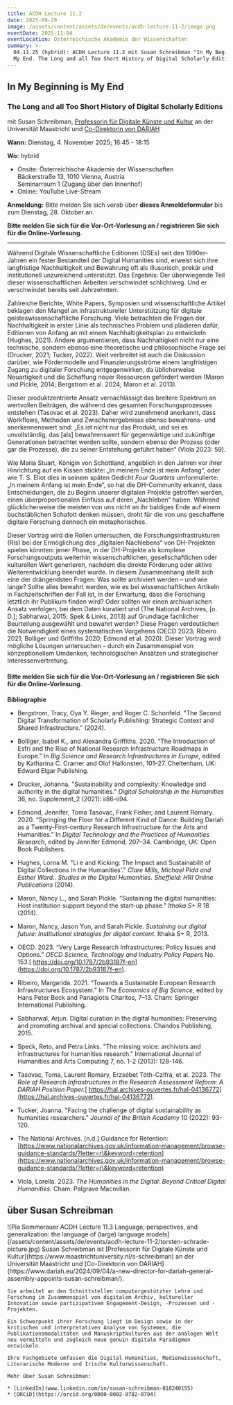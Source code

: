 ```yaml
---
title: ACDH Lecture 11.2
date: 2025-09-29
image: /assets/content/assets/de/events/acdh-lecture-11-2/image.png
eventDate: 2025-11-04
eventLocation: Österreichische Akademie der Wissenschaften
summary: >-
  04.11.25 (hybrid): ACDH Lecture 11.2 mit Susan Schreibman "In My Beginning is
  My End. The Long and all Too Short History of Digital Scholarly Editions"
---
```

## **In My Beginning is My End**

### **The Long and all Too Short History of Digital Scholarly Editions**

mit Susan Schreibman, [Professorin für Digitale Künste und Kultur](https://www.maastrichtuniversity.nl/s-schreibman) an der Universität Maastricht und [Co-Direktorin von DARIAH](https://www.dariah.eu/2024/09/04/a-new-director-for-dariah-general-assembly-appoints-susan-schreibman/)

**Wann:** Dienstag, 4. November 2025; 16:45 - 18:15

**Wo:** hybrid

* Onsite: Österreichische Akademie der Wissenschaften\
  Bäckerstraße 13, 1010 Vienna, Austria\
  Seminarraum 1 (Zugang über den Innenhof)
* Online: YouTube Live-Stream

**Anmeldung:** Bitte melden Sie sich vorab über **dieses Anmeldeformular** bis zum Dienstag, 28. Oktober an.

**Bitte melden Sie sich für die Vor-Ort-Vorlesung an / registrieren Sie sich für die Online-Vorlesung.**

---

Während Digitale Wissenschaftliche Editionen (DSEs) seit den 1990er-Jahren ein fester Bestandteil der Digital Humanities sind, erweist sich ihre langfristige Nachhaltigkeit und Bewahrung oft als illusorisch, prekär und institutionell unzureichend unterstützt. Das Ergebnis: Der überwiegende Teil dieser wissenschaftlichen Arbeiten verschwindet schlichtweg. Und er verschwindet bereits seit Jahrzehnten.

Zahlreiche Berichte, White Papers, Symposien und wissenschaftliche Artikel beklagen den Mangel an infrastruktureller Unterstützung für digitale geisteswissenschaftliche Forschung. Viele betrachten die Fragen der Nachhaltigkeit in erster Linie als technisches Problem und plädieren dafür, Editionen von Anfang an mit einem Nachhaltigkeitsplan zu entwickeln (Hughes, 2021). Andere argumentieren, dass Nachhaltigkeit nicht nur eine technische, sondern ebenso eine theoretische und philosophische Frage sei (Drucker, 2021; Tucker, 2022). Weit verbreitet ist auch die Diskussion darüber, wie Fördermodelle und Finanzierungsströme einem langfristigen Zugang zu digitaler Forschung entgegenwirken, da üblicherweise Neuartigkeit und die Schaffung neuer Ressourcen gefördert werden (Maron und Pickle, 2014; Bergstrom et al. 2024; Maron et al. 2013).

Dieser produktzentrierte Ansatz vernachlässigt das breitere Spektrum an wertvollen Beiträgen, die während des gesamten Forschungsprozesses entstehen (Tasovac et al. 2023). Daher wird zunehmend anerkannt, dass Workflows, Methoden und Zwischenergebnisse ebenso bewahrens- und anerkennenswert sind: „Es ist nicht nur das Produkt, und sei es unvollständig, das \[als] bewahrenswert für gegenwärtige und zukünftige Generationen betrachtet werden sollte, sondern ebenso der Prozess (oder gar die Prozesse), die zu seiner Entstehung geführt haben“ (Viola 2023: 59).

Wie Maria Stuart, Königin von Schottland, angeblich in den Jahren vor ihrer Hinrichtung auf ein Kissen stickte: „In meinem Ende ist mein Anfang“, oder wie T. S. Eliot dies in seinem späten Gedicht *Four Quartets* umformulierte: „In meinem Anfang ist mein Ende“, so hat die DH-Community erkannt, dass Entscheidungen, die zu Beginn unserer digitalen Projekte getroffen werden, einen überproportionalen Einfluss auf deren „Nachleben“ haben. Während glücklicherweise die meisten von uns nicht an ihr baldiges Ende auf einem buchstäblichen Schafott denken müssen, droht für die von uns geschaffene digitale Forschung dennoch ein metaphorisches.

Dieser Vortrag wird die Rollen untersuchen, die Forschungsinfrastrukturen (RIs) bei der Ermöglichung des „digitalen Nachlebens“ von DH-Projekten spielen könnten: jener Phase, in der DH-Projekte als komplexe Forschungsoutputs weiterhin wissenschaftlichen, gesellschaftlichen oder kulturellen Wert generieren, nachdem die direkte Förderung oder aktive Weiterentwicklung beendet wurde. In diesem Zusammenhang stellt sich eine der drängendsten Fragen: Was sollte archiviert werden – und wie lange? Sollte alles bewahrt werden, wie es bei wissenschaftlichen Artikeln in Fachzeitschriften der Fall ist, in der Erwartung, dass die Forschung letztlich ihr Publikum finden wird? Oder sollten wir einen archivarischen Ansatz verfolgen, bei dem Daten kuratiert und (The National Archives, \[o. D.]; Sabharwal, 2015; Spek & Links, 2013) auf Grundlage fachlicher Beurteilung ausgewählt und bewahrt werden? Diese Fragen verdeutlichen die Notwendigkeit eines systematischen Vorgehens (OECD 2023; Ribeiro 2021; Bolliger und Griffiths 2020; Edmond et al. 2020). Dieser Vortrag wird mögliche Lösungen untersuchen – durch ein Zusammenspiel von konzeptionellem Umdenken, technologischen Ansätzen und strategischer Interessenvertretung.

#### **Bitte melden Sie sich für die Vor-Ort-Vorlesung an / registrieren Sie sich für die Online-Vorlesung.**

**Bibliographie**

* Bergstrom, Tracy, Oya Y. Rieger, and Roger C. Schonfeld. "The Second Digital Transformation of Scholarly Publishing: Strategic Context and Shared Infrastructure." (2024).

- Bolliger, Isabel K., and Alexandra Griffiths. 2020. “The Introduction of Esfri and the Rise of National Research Infrastructure Roadmaps in Europe.” In *Big Science and Research Infrastructures in Europe*, edited by Katharina C. Cramer and Olof Hallonsten, 101–27. Cheltenham, UK: Edward Elgar Publishing.

* Drucker, Johanna. "Sustainability and complexity: Knowledge and authority in the digital humanities." *Digital Scholarship in the Humanities* 36, no. Supplement\_2 (2021): ii86-ii94.

- Edmond, Jennifer, Toma Tasovac, Frank Fisher, and Laurent Romary. 2020. “Springing the Floor for a Different Kind of Dance: Building Dariah as a Twenty-First-century Research Infrastructure for the Arts and Humanities.” In *Digital Technology and the Practices of Humanities Research*, edited by Jennifer Edmond, 207–34. Cambridge, UK: Open Book Publishers.

* Hughes, Lorna M. "Li e and Kicking: The Impact and Sustainabilit of Digital Collections in the Humanities'." *Clare Mills, Michael Pidd and Esther Ward.. Studies in the Digital Humanities. Sheffield: HRI Online Publications* (2014).

- Maron, Nancy L., and Sarah Pickle. "Sustaining the digital humanities: Host institution support beyond the start-up phase." *Ithaka S+ R* 18 (2014).

* Maron, Nancy, Jason Yun, and Sarah Pickle. *Sustaining our digital future: Institutional strategies for digital content*. Ithaka S+ R, 2013.

- OECD. 2023. “Very Large Research Infrastructures: Policy Issues and Options.” *OECD Science, Technology and Industry Policy Papers* No. 153.[ https://doi.org/10.1787/2b93187f-en](https://doi.org/10.1787/2b93187f-en).

* Ribeiro, Margarida. 2021. “Towards a Sustainable European Research Infrastructures Ecosystem.” In *The Economics of Big Science*, edited by Hans Peter Beck and Panagiotis Charitos, 7–13. Cham: Springer International Publishing.

- Sabharwal, Arjun. Digital curation in the digital humanities: Preserving and promoting archival and special collections. Chandos Publishing, 2015.

* Speck, Reto, and Petra Links. "The missing voice: archivists and infrastructures for humanities research." International Journal of Humanities and Arts Computing 7, no. 1-2 (2013): 128-146.

- Tasovac, Toma, Laurent Romary, Erzsébet Tóth-Czifra, et al. 2023. *The Role of Research Infrastructures in the Research Assessment Reform: A DARIAH Position Paper.*[ https://hal.archives-ouvertes.fr/hal-04136772](https://hal.archives-ouvertes.fr/hal-04136772).

* Tucker, Joanna. "Facing the challenge of digital sustainability as humanities researchers." *Journal of the British Academy* 10 (2022): 93-120.

- The National Archives. \[n.d.] Guidance for Retention: [https://www.nationalarchives.gov.uk/information-management/browse-guidance-standards/?letter=r\&keyword=retention](https://www.nationalarchives.gov.uk/information-management/browse-guidance-standards/?letter=r\&keyword=retention)

* Viola, Lorella. 2023. *The Humanities in the Digital: Beyond Critical Digital Humanities.* Cham: Palgrave Macmillan.

## über Susan Schreibman

<Grid layout="two-columns" alignment="stretch">
  <GridItem alignment="center">
    ![Pia Sommerauer ACDH Lecture 11.3 Language, perspectives, and generalization: the language of (large) language models](/assets/content/assets/de/events/acdh-lecture-11-2/torsten-schrade-picture.jpg)
  </GridItem>

  <GridItem alignment="stretch">
    Susan Schreibman ist [Professorin für Digitale Künste und Kultur](https://www.maastrichtuniversity.nl/s-schreibman) an der Universität Maastricht und [Co-Direktorin von DARIAH](https://www.dariah.eu/2024/09/04/a-new-director-for-dariah-general-assembly-appoints-susan-schreibman/).

    Sie arbeitet an den Schnittstellen computergestützter Lehre und Forschung im Zusammenspiel von digitalem Archiv, kultureller Innovation sowie partizipativem Engagement-Design, -Prozessen und -Projekten.

    Ein Schwerpunkt ihrer Forschung liegt im Design sowie in der kritischen und interpretativen Analyse von Systemen, die Publikationsmodalitäten und Manuskriptkulturen aus der analogen Welt neu vermitteln und zugleich neue genuin digitale Paradigmen entwickeln.

    Ihre Fachgebiete umfassen die Digital Humanities, Medienwissenschaft, Literarische Moderne und Irische Kulturwissenschaft.

    Mehr über Susan Schreibman:

    * [LinkedIn](www.linkedin.com/in/susan-schreibman-818240155)
    * [ORCiD](https://orcid.org/0000-0002-8782-0794)
  </GridItem>
</Grid>
